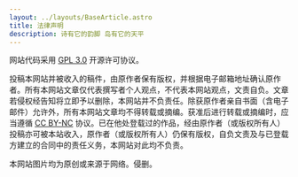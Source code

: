 ```yaml
---
layout: ../layouts/BaseArticle.astro
title: 法律声明
description: 诗有它的韵脚 岛有它的天平
---
```


网站代码采用 [GPL 3.0](https://www.gnu.org/licenses/gpl-3.0.en.html) 开源许可协议。

投稿本网站并被收入的稿件，由原作者保有版权，并根据电子邮箱地址确认原作者。所有本网站文章仅代表撰写者个人观点，不代表本网站观点，文责自负。文章若侵权经告知将立即予以删除，本网站并不负责任。除获原作者亲自书面（含电子邮件）允许外，所有本网站文章均不得转载或摘编。获准后进行转载或摘编时，应当遵循 [CC BY-NC](https://creativecommons.org/licenses/by-nc) 协议。已在他处登载过的作品，经由原作者（或版权所有人）投稿亦可被本站收入，原作者（或版权所有人）仍保有版权，自负文责及与已登载方建立的合同中的责任义务，本网站对此均不负责。

本网站图片均为原创或来源于网络。侵删。
